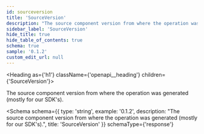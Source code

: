 ```yaml
---
id: sourceversion
title: 'SourceVersion'
description: "The source component version from where the operation was generated (mostly for our SDK's)."
sidebar_label: 'SourceVersion'
hide_title: true
hide_table_of_contents: true
schema: true
sample: '0.1.2'
custom_edit_url: null
---
```



<Heading as={'h1'} className={'openapi__heading'} children={'SourceVersion'}></Heading>

The source component version from where the operation was generated (mostly for our SDK's).

<Schema
  schema={{
    type: 'string',
    example: '0.1.2',
    description:
      "The source component version from where the operation was generated (mostly for our SDK's).",
    title: 'SourceVersion'
  }}
  schemaType={'response'}
></Schema>

